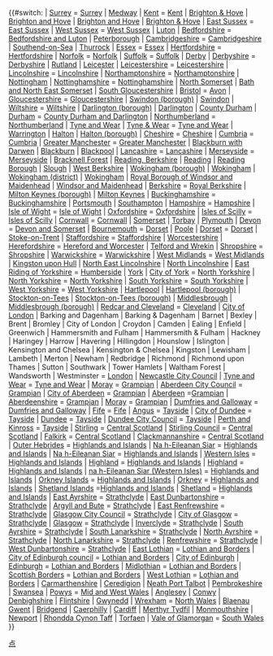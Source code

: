{{#switch: {{{FIRE}}} 
| [[Surrey]] = [[Surrey Fire and Rescue Service|Surrey]]
| [[Medway]]
| [[Kent]] = [[Kent Fire and Rescue Service|Kent]]
| [[Brighton & Hove]]
| [[Brighton and Hove]]
| [[Brighton & Hove|Brighton and Hove]]
| [[Brighton and Hove|Brighton & Hove]]
| [[East Sussex]] = [[East Sussex Fire and Rescue Service|East Sussex]]
| [[West Sussex]] = [[West Sussex Fire and Rescue Service|West Sussex]] 
| [[Luton]]
| [[Bedfordshire]] = [[Bedfordshire and Luton Fire and Rescue Service|Bedfordshire and Luton]]
| [[Peterborough]]
| [[Cambridgeshire]] = [[Cambridgeshire Fire and Rescue Service|Cambridgeshire]]
| [[Southend-on-Sea]]
| [[Thurrock]]
| [[Essex]] = [[Essex County Fire and Rescue Service|Essex]]
| [[Hertfordshire]] = [[Hertfordshire Fire and Rescue Service|Hertfordshire]]
| [[Norfolk]] = [[Norfolk Fire and Rescue Service|Norfolk]]
| [[Suffolk]] = [[Suffolk Fire and Rescue Service|Suffolk]]
| [[Derby]]
| [[Derbyshire]] = [[Derbyshire Fire and Rescue Service|Derbyshire]]
| [[Rutland]]
| [[Leicester]]
| [[Leicestershire]] = [[Leicestershire Fire and Rescue Service|Leicestershire]]
| [[Lincolnshire]] = [[Lincolnshire Fire and Rescue Service|Lincolnshire]]
| [[Northamptonshire]] = [[Northamptonshire Fire and Rescue Service|Northamptonshire]]
| [[Nottingham]]
| [[Nottinghamshire]] = [[Nottinghamshire Fire and Rescue Service|Nottinghamshire]]
| [[North Somerset]]
| [[Bath and North East Somerset]]
| [[South Gloucestershire]]
| [[Bristol]] = [[Avon Fire and Rescue Service|Avon]]
| [[Gloucestershire]] = [[Gloucestershire Fire and Rescue Service|Gloucestershire]]
| [[Swindon (borough)]]
| [[Swindon (borough)|Swindon]]
| [[Wiltshire]] = [[Wiltshire Fire and Rescue Service|Wiltshire]]
| [[Darlington (borough)]]
| [[Darlington (borough)|Darlington]]
| [[County Durham]]
| [[County Durham|Durham]] = [[County Durham and Darlington Fire and Rescue Service|County Durham and Darlington]]
| [[Northumberland]] = [[Northumberland Fire and Rescue Service|Northumberland]]
| [[Tyne and Wear]]
| [[Tyne & Wear]] = [[Tyne and Wear Fire and Rescue Service|Tyne and Wear]]
| [[Warrington]]
| [[Halton (borough)|Halton]]
| [[Halton (borough)]]
| [[Cheshire]] = [[Cheshire Fire and Rescue Service|Cheshire]]
| [[Cumbria]] = [[Cumbria Fire and Rescue Service|Cumbria]]
| [[Greater Manchester]] = [[Greater Manchester Fire and Rescue Service|Greater Manchester]]
| [[Blackburn with Darwen]]
| [[Blackburn with Darwen|Blackburn]]
| [[Blackpool]]
| [[Lancashire]] = [[Lancashire Fire and Rescue Service|Lancashire]]
| [[Merseyside]] = [[Merseyside Fire and Rescue Service|Merseyside]]
| [[Bracknell Forest]]
| [[Reading, Berkshire]]
| [[Reading, Berkshire|Reading]]
| [[Reading, Berkshire|Reading Borough]]
| [[Slough]]
| [[West Berkshire]]
| [[Wokingham (borough)]]
| [[Wokingham (borough)|Wokingham]]
| [[Wokingham (district)]]
| [[Wokingham (district)|Wokingham]]
| [[Royal Borough of Windsor and Maidenhead]]
| [[Royal Borough of Windsor and Maidenhead|Windsor and Maidenhead]]
| [[Berkshire]] = [[Royal Berkshire Fire and Rescue Service|Royal Berkshire]]
| [[Milton Keynes (borough)]]
| [[Milton Keynes (borough)|Milton Keynes]]
| [[Buckinghamshire]] = [[Buckinghamshire Fire and Rescue Service|Buckinghamshire]]
| [[Portsmouth]]
| [[Southampton]]
| [[Hampshire]] = [[Hampshire Fire and Rescue Service|Hampshire]]
| [[Isle of Wight]] = [[Isle of Wight Fire and Rescue Service|Isle of Wight]]
| [[Oxfordshire]] = [[Oxfordshire Fire and Rescue Service|Oxfordshire]]
| [[Isles of Scilly]] = [[Isles of Scilly Fire and Rescue Service|Isles of Scilly]]
| [[Cornwall]] = [[Cornwall County Fire Brigade|Cornwall]]
| [[Somerset]]
| [[Torbay]]
| [[Plymouth]]
| [[Devon]] = [[Devon and Somerset Fire and Rescue Service|Devon and Somerset]]
| [[Bournemouth (borough)|Bournemouth]] = [[Dorset Fire and Rescue Service|Dorset]]
| [[Poole]]
| [[Dorset]] = [[Dorset Fire and Rescue Service|Dorset]]
| [[Stoke-on-Trent]]
| [[Staffordshire]] = [[Staffordshire Fire and Rescue Service|Staffordshire]]
| [[Worcestershire]]
| [[Herefordshire]] = [[Hereford and Worcester Fire and Rescue Service|Hereford and Worcester]]
| [[Telford and Wrekin]]
| [[Shropshire]] = [[Shropshire Fire and Rescue Service|Shropshire]]
| [[Warwickshire]] = [[Warwickshire Fire and Rescue Service|Warwickshire]]
| [[West Midlands (county)|West Midlands]] = [[West Midlands Fire Service|West Midlands]]
| [[Kingston upon Hull]]
| [[North East Lincolnshire]]
| [[North Lincolnshire]]
| [[East Riding of Yorkshire]] = [[Humberside Fire and Rescue Service|Humberside]]
| [[York]]
| [[City of York]] = [[North Yorkshire Fire and Rescue Service|North Yorkshire]]
| [[North Yorkshire]] = [[North Yorkshire Fire and Rescue Service|North Yorkshire]] 
| [[South Yorkshire]] = [[South Yorkshire Fire and Rescue Service|South Yorkshire]]
| [[West Yorkshire]] = [[West Yorkshire Fire and Rescue Service|West Yorkshire]]
| [[Hartlepool (borough)|Hartlepool]]
| [[Hartlepool (borough)]]
| [[Stockton-on-Tees (borough)|Stockton-on-Tees]]
| [[Stockton-on-Tees (borough)]] 
| [[Middlesbrough (borough)|Middlesbrough]]
| [[Middlesbrough (borough)]]
| [[Redcar and Cleveland]] = [[Cleveland Fire Brigade|Cleveland]]
| [[City of London]]
| Barking and Dagenham 
| Barking & Dagenham 
| Barnet 
| Bexley 
| Brent 
| Bromley 
| City of London
| Croydon 
| Camden 
| Ealing 
| Enfield 
| Greenwich 
| Hammersmith and Fulham 
| Hammersmith & Fulham 
| Hackney 
| Haringey 
| Harrow 
| Havering 
| Hillingdon 
| Hounslow 
| Islington 
| Kensington and Chelsea 
| Kensington & Chelsea 
| Kingston 
| Lewisham
| Lambeth 
| Merton 
| Newham 
| Redbridge 
| Richmond 
| Richmond upon Thames
| Sutton 
| Southwark 
| Tower Hamlets 
| Waltham Forest 
| Wandsworth 
| Westminster = [[London Fire Brigade|London]]
| [[Newcastle City Council]]
| [[Tyne and Wear]] = [[Tyne and Wear Fire and Rescue Service|Tyne and Wear]]
<!-- SCOTLAND -->
<!-- Grampian Fire and Rescue Service -->
| [[Moray]] = [[Grampian Fire and Rescue Service|Grampian]]
| [[Aberdeen City Council]] = [[Grampian Fire and Rescue Service|Grampian]]
| [[City of Aberdeen]] = [[Grampian Fire and Rescue Service|Grampian]]
| [[City of Aberdeen|Aberdeen]] =[[Grampian Fire and Rescue Service|Grampian]]
| [[Aberdeenshire]] = [[Grampian Fire and Rescue Service|Grampian]]
| [[Moray]] = [[Grampian Fire and Rescue Service|Grampian]]
<!-- Dumfries and Galloway Fire Brigade -->
| [[Dumfries and Galloway]] = [[Dumfries and Galloway Fire Brigade|Dumfries and Galloway]]
<!-- Fife Fire and Rescue Service -->
| [[Fife]] = [[Fife Fire and Rescue Service|Fife]]
<!-- Tayside Fire and Rescue Service -->
| [[Angus]] = [[Tayside Fire and Rescue Service|Tayside]]
| [[City of Dundee]] = [[Tayside Fire and Rescue Service|Tayside]]
| [[City of Dundee|Dundee]] = [[Tayside Fire and Rescue Service|Tayside]]
| [[Dundee City Council]] = [[Tayside Fire and Rescue Service|Tayside]]
| [[Perth and Kinross]] = [[Tayside Fire and Rescue Service|Tayside]]
<!-- Central Scotland Fire and Rescue Service -->
| [[Stirling (council area)|Stirling]] = [[Central Scotland Fire and Rescue Service|Central Scotland]]
| [[Stirling Council]] = [[Central Scotland Fire and Rescue Service|Central Scotland]]
| [[Falkirk (council area)|Falkirk]] = [[Central Scotland Fire and Rescue Service|Central Scotland]]
| [[Clackmannanshire]] = [[Central Scotland Fire and Rescue Service|Central Scotland]]
<!-- Highlands and Islands Fire and Rescue Service -->
| [[Outer Hebrides]] = [[Highlands and Islands Fire and Rescue Service|Highlands and Islands]]
| [[Outer Hebrides|Na h-Eileanan Siar]] = [[Highlands and Islands Fire and Rescue Service|Highlands and Islands]]
| [[Na h-Eileanan Siar]] = [[Highlands and Islands Fire and Rescue Service|Highlands and Islands]]
| [[Outer Hebrides|Western Isles]] = [[Highlands and Islands Fire and Rescue Service|Highlands and Islands]]
| [[Highland]] = [[Highlands and Islands Fire and Rescue Service|Highlands and Islands]]
| [[Highland (council area)|Highland]] = [[Highlands and Islands Fire and Rescue Service|Highlands and Islands]]
| [[Outer Hebrides|na h-Eileanan Siar (Western Isles)]] = [[Highlands and Islands Fire and Rescue Service|Highlands and Islands]]
| [[Orkney Islands]] = [[Highlands and Islands Fire and Rescue Service|Highlands and Islands]]
| [[Orkney]] = [[Highlands and Islands Fire and Rescue Service|Highlands and Islands]]
| [[Shetland Islands]] =[[Highlands and Islands Fire and Rescue Service|Highlands and Islands]]
| [[Shetland]] = [[Highlands and Islands Fire and Rescue Service|Highlands and Islands]]
<!-- Strathclyde Fire and Rescue Service -->
| [[East Ayrshire]] = [[Strathclyde Fire and Rescue Service|Strathclyde]]
| [[East Dunbartonshire]] = [[Strathclyde Fire and Rescue Service|Strathclyde]]
| [[Argyll and Bute]] = [[Strathclyde Fire and Rescue Service|Strathclyde]]
| [[East Renfrewshire]] = [[Strathclyde Fire and Rescue Service|Strathclyde]]
| [[Glasgow City Council]] = [[Strathclyde Fire and Rescue Service|Strathclyde]]
| [[City of Glasgow]] = [[Strathclyde Fire and Rescue Service|Strathclyde]]
| [[City of Glasgow|Glasgow]] = [[Strathclyde Fire and Rescue Service|Strathclyde]]
| [[Inverclyde]] = [[Strathclyde Fire and Rescue Service|Strathclyde]]
| [[South Ayrshire]] = [[Strathclyde Fire and Rescue Service|Strathclyde]]
| [[South Lanarkshire]] = [[Strathclyde Fire and Rescue Service|Strathclyde]]
| [[North Ayrshire]] = [[Strathclyde Fire and Rescue Service|Strathclyde]]
| [[North Lanarkshire]] = [[Strathclyde Fire and Rescue Service|Strathclyde]]
| [[Renfrewshire]] = [[Strathclyde Fire and Rescue Service|Strathclyde]]
| [[West Dunbartonshire]] = [[Strathclyde Fire and Rescue|Strathclyde]]
<!-- Lothian and Borders Fire and Rescue Service -->
| [[East Lothian]] = [[Lothian and Borders Fire and Rescue Service|Lothian and Borders]]
| [[City of Edinburgh council]] = [[Lothian and Borders Fire and Rescue Service|Lothian and Borders]]
| [[City of Edinburgh council|City of Edinburgh]]
| [[City of Edinburgh|Edinburgh]] = [[Lothian and Borders Fire and Rescue Service|Lothian and Borders]]
| [[Midlothian]] = [[Lothian and Borders Fire and Rescue Service|Lothian and Borders]]
| [[Scottish Borders]] = [[Lothian and Borders Fire and Rescue Service|Lothian and Borders]]
| [[West Lothian]] = [[Lothian and Borders Fire and Rescue Service|Lothian and Borders]]
<!-- WALES -->
| [[Carmarthenshire]]
| [[Ceredigion]]
| [[Neath Port Talbot]]
| [[Pembrokeshire]]
| [[Swansea]]
| [[Powys]] = [[Mid and West Wales Fire and Rescue Service|Mid and West Wales]]
| [[Anglesey]]
| [[Conwy (county borough)|Conwy]]
| [[Denbighshire]]
| [[Flintshire]]
| [[Gwynedd]]
| [[Wrexham (county borough)|Wrexham]] = [[North Wales Fire and Rescue Service|North Wales]]
| [[Blaenau Gwent]]
| [[Bridgend (county borough)|Bridgend]]
| [[Caerphilly (county borough)|Caerphilly]]
| [[Cardiff]]
| [[Merthyr Tydfil]]
| [[Monmouthshire]]
| [[Newport]]
| [[Rhondda Cynon Taff]]
| [[Torfaen]]
| [[Vale of Glamorgan]] = [[South Wales Fire and Rescue Service|South Wales]]
}}<noinclude>[[Category:英国行政区划信息框模板|点]]
</noinclude>